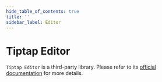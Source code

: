 ```yaml
---
hide_table_of_contents: true
title: ''
sidebar_label: Editor
---
```





<h1 className='!m-0'>Tiptap Editor</h1>

<div className='template-bg-color' />

<code>Tiptap Editor</code> is a third-party library. Please refer to its [official documentation](https://tiptap.dev/docs/editor/installation/nextjs) for more details.

<Grid container spacing={6}>
  <Grid item xs={12}>
    <CardSnippet
      title='Basic Editor'
      code={SourceCodeEditorBasic}
      className='overflow-visible'
    >
      <EditorBasic />
    </CardSnippet>
  </Grid>
  <Grid item xs={12}>
    <CardSnippet
      title='Custom Editor'
      code={SourceCodeEditorCustom}
      className='overflow-visible'
    >
      <EditorCustom />
    </CardSnippet>
  </Grid>
</Grid>